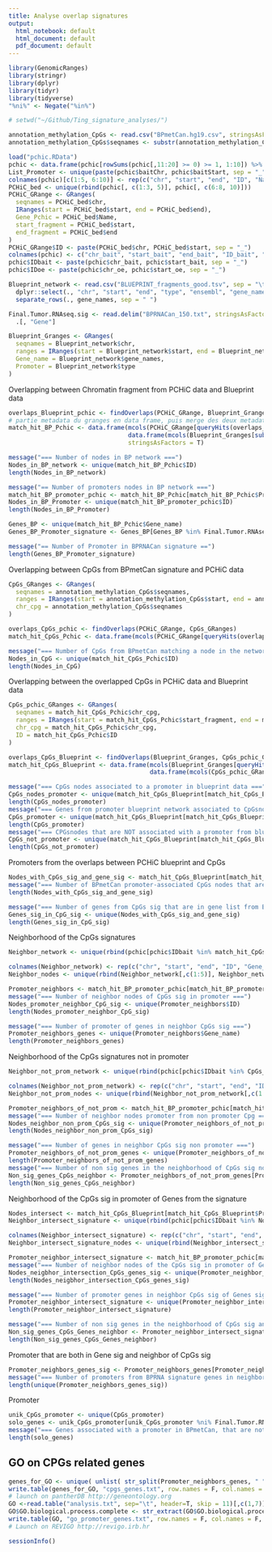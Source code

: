 ```yaml
---
title: Analyse overlap signatures
output:
  html_notebook: default
  html_document: default
  pdf_document: default
---
```

```r
library(GenomicRanges)
library(stringr)
library(dplyr)
library(tidyr)
library(tidyverse)
"%ni%" <- Negate("%in%")
```


```r
# setwd("~/Github/Ting_signature_analyses/")

annotation_methylation_CpGs <- read.csv("BPmetCan.hg19.csv", stringsAsFactors = F)
annotation_methylation_CpGs$seqnames <- substr(annotation_methylation_CpGs$seqnames, 4, 6)

load("pchic.RData")
pchic <- data.frame(pchic[rowSums(pchic[,11:20] >= 0) >= 1, 1:10]) %>% na.omit(.)
List_Promoter <- unique(paste(pchic$baitChr, pchic$baitStart, sep = "_"))
colnames(pchic)[c(1:5, 6:10)] <- rep(c("chr", "start", "end", "ID", "Name"), 2)
PCHiC_bed <- unique(rbind(pchic[, c(1:3, 5)], pchic[, c(6:8, 10)]))
PCHiC_GRange <- GRanges(
  seqnames = PCHiC_bed$chr,
  IRanges(start = PCHiC_bed$start, end = PCHiC_bed$end),
  Gene_Pchic = PCHiC_bed$Name,
  start_fragment = PCHiC_bed$start,
  end_fragment = PCHiC_bed$end
)
PCHiC_GRange$ID <- paste(PCHiC_bed$chr, PCHiC_bed$start, sep = "_")
colnames(pchic) <- c("chr_bait", "start_bait", "end_bait", "ID_bait", "Name_bait", "chr_oe", "start_oe", "end_oe", "ID_oe", "Name_oe")
pchic$IDbait <- paste(pchic$chr_bait, pchic$start_bait, sep = "_")
pchic$IDoe <- paste(pchic$chr_oe, pchic$start_oe, sep = "_")

Blueprint_network <- read.csv("BLUEPRINT_fragments_good.tsv", sep = "\t", stringsAsFactors = F) %>%
  dplyr::select(., "chr", "start", "end", "type", "ensembl", "gene_names", "intronic_regions", "type") %>% 
  separate_rows(., gene_names, sep = " ")

Final.Tumor.RNAseq.sig <- read.delim("BPRNACan_150.txt", stringsAsFactors = F) %>% 
  .[, "Gene"]

Blueprint_Granges <- GRanges(
  seqnames = Blueprint_network$chr,
  ranges = IRanges(start = Blueprint_network$start, end = Blueprint_network$end),
  Gene_name = Blueprint_network$gene_names,
  Promoter = Blueprint_network$type
)
```


Overlapping between Chromatin fragment from PCHiC data and Blueprint data
```r
overlaps_Blueprint_pchic <- findOverlaps(PCHiC_GRange, Blueprint_Granges)
# partie metadata du granges en data frame, puis merge des deux metadata de phic_grange et BP_grange
match_hit_BP_Pchic <- data.frame(mcols(PCHiC_GRange[queryHits(overlaps_Blueprint_pchic), ]),
                                 data.frame(mcols(Blueprint_Granges[subjectHits(overlaps_Blueprint_pchic), ])),
                                 stringsAsFactors = T)

message("=== Number of nodes in BP network ===")
Nodes_in_BP_network <- unique(match_hit_BP_Pchic$ID)
length(Nodes_in_BP_network)

message("== Number of promoters nodes in BP network ===")
match_hit_BP_promoter_pchic <- match_hit_BP_Pchic[match_hit_BP_Pchic$Promoter == "P",]
Nodes_in_BP_Promoter <- unique(match_hit_BP_promoter_pchic$ID)
length(Nodes_in_BP_Promoter)

Genes_BP <- unique(match_hit_BP_Pchic$Gene_name)
Genes_BP_Promoter_signature <- Genes_BP[Genes_BP %in% Final.Tumor.RNAseq.sig]

message("== Number of Promoter in BPRNACan signature ==")
length(Genes_BP_Promoter_signature)
```

Overlapping between CpGs from BPmetCan signature and PCHiC data
```r
CpGs_GRanges <- GRanges(
  seqnames = annotation_methylation_CpGs$seqnames,
  ranges = IRanges(start = annotation_methylation_CpGs$start, end = annotation_methylation_CpGs$end),
  chr_cpg = annotation_methylation_CpGs$seqnames
)

overlaps_CpGs_pchic <- findOverlaps(PCHiC_GRange, CpGs_GRanges)
match_hit_CpGs_Pchic <- data.frame(mcols(PCHiC_GRange[queryHits(overlaps_CpGs_pchic),]), data.frame(mcols(CpGs_GRanges[subjectHits(overlaps_CpGs_pchic),])))

message("=== Number of CpGs from BPmetCan matching a node in the network ===")
Nodes_in_CpG <- unique(match_hit_CpGs_Pchic$ID)
length(Nodes_in_CpG)
```

Overlapping between the overlapped CpGs in PCHiC data and Blueprint data
```r
CpGs_pchic_GRanges <- GRanges(
  seqnames = match_hit_CpGs_Pchic$chr_cpg,
  ranges = IRanges(start = match_hit_CpGs_Pchic$start_fragment, end = match_hit_CpGs_Pchic$end_fragment),
  chr_cpg = match_hit_CpGs_Pchic$chr_cpg,
  ID = match_hit_CpGs_Pchic$ID
)

overlaps_CpGs_Blueprint <- findOverlaps(Blueprint_Granges, CpGs_pchic_GRanges)
match_hit_CpGs_Blueprint <- data.frame(mcols(Blueprint_Granges[queryHits(overlaps_CpGs_Blueprint),]),
                                       data.frame(mcols(CpGs_pchic_GRanges[subjectHits(overlaps_CpGs_Blueprint),])))

message("=== CpGs nodes associated to a promoter in blueprint data ===")
CpGs_nodes_promoter <- unique(match_hit_CpGs_Blueprint[match_hit_CpGs_Blueprint$Promoter == "P", "ID"])
length(CpGs_nodes_promoter)
message("=== Genes from promoter blueprint network associated to CpGsnodes from sig ===")
CpGs_promoter <- unique(match_hit_CpGs_Blueprint[match_hit_CpGs_Blueprint$Promoter == "P", "Gene_name"])
length(CpGs_promoter)
message("=== CPGsnodes that are NOT associated with a promoter from blueprint network ===")
CpGs_not_promoter <- unique(match_hit_CpGs_Blueprint[match_hit_CpGs_Blueprint$Promoter == "O", "ID"])
length(CpGs_not_promoter)


```

Promoters from the overlaps between PCHiC blueprint and CpGs
```r
Nodes_with_CpGs_sig_and_gene_sig <- match_hit_CpGs_Blueprint[match_hit_CpGs_Blueprint$Gene_name %in% Final.Tumor.RNAseq.sig & match_hit_CpGs_Blueprint$Promoter == "P", "Gene_name"]
message("=== Number of BPmetCan promoter-associated CpGs nodes that are in gene list from BPRNA signature ===")
length(Nodes_with_CpGs_sig_and_gene_sig)

message("=== Number of genes from CpGs sig that are in gene list from BPRNA signature ===")
Genes_sig_in_CpG_sig <- unique(Nodes_with_CpGs_sig_and_gene_sig)
length(Genes_sig_in_CpG_sig)
```

Neighborhood of the CpGs signatures
```r
Neighbor_network <- unique(rbind(pchic[pchic$IDbait %in% match_hit_CpGs_Pchic$ID,],pchic[pchic$IDoe %in% match_hit_CpGs_Pchic$ID,]))[,c(1:3,11, 5:8,12, 10)]

colnames(Neighbor_network) <- rep(c("chr", "start", "end", "ID", "Gene_name"), 2)
Neighbor_nodes <- unique(rbind(Neighbor_network[,c(1:5)], Neighbor_network[,c(6:10)]))

Promoter_neighbors <- match_hit_BP_promoter_pchic[match_hit_BP_promoter_pchic$ID %in% Neighbor_nodes$ID, ]
message("=== Number of neighbor nodes of CpGs sig in promoter ===")
Nodes_promoter_neighbor_CpG_sig <- unique(Promoter_neighbors$ID)
length(Nodes_promoter_neighbor_CpG_sig)

message("=== Number of promoter of genes in neighbor CpGs sig ===")
Promoter_neighbors_genes <- unique(Promoter_neighbors$Gene_name)
length(Promoter_neighbors_genes)
```
Neighborhood of the CpGs signatures not in promoter

```r
Neighbor_not_prom_network <- unique(rbind(pchic[pchic$IDbait %in% CpGs_not_promoter,],pchic[pchic$IDoe %in% CpGs_not_promoter,]))[,c(1:3,11, 5:8,12, 10)]

colnames(Neighbor_not_prom_network) <- rep(c("chr", "start", "end", "ID", "Gene_name"), 2)
Neighbor_not_prom_nodes <- unique(rbind(Neighbor_not_prom_network[,c(1:5)], Neighbor_not_prom_network[,c(6:10)]))

Promoter_neighbors_of_not_prom <- match_hit_BP_promoter_pchic[match_hit_BP_promoter_pchic$ID %in% Neighbor_not_prom_nodes$ID, ]
message("=== Number of neighbor nodes promoter from non promoter Cpg ===")
Nodes_neighbor_non_prom_CpGs_sig <- unique(Promoter_neighbors_of_not_prom$ID)
length(Nodes_neighbor_non_prom_CpGs_sig)

message("=== Number of genes in neighbor CpGs sig non promoter ===")
Promoter_neighbors_of_not_prom_genes <- unique(Promoter_neighbors_of_not_prom$Gene_name)
length(Promoter_neighbors_of_not_prom_genes)
message("=== Number of non sig genes in the neighborhood of CpGs sig non promoter ===")
Non_sig_genes_CpGs_neighbor <- Promoter_neighbors_of_not_prom_genes[Promoter_neighbors_of_not_prom_genes %ni% Final.Tumor.RNAseq.sig]
length(Non_sig_genes_CpGs_neighbor)

```

Neighborhood of the CpGs sig in promoter of Genes from the signature

```r
Nodes_intersect <- match_hit_CpGs_Blueprint[match_hit_CpGs_Blueprint$Promoter == "P" & match_hit_CpGs_Blueprint$Gene_name %in% Final.Tumor.RNAseq.sig, "ID"]
Neighbor_intersect_signature <- unique(rbind(pchic[pchic$IDbait %in% Nodes_intersect,],pchic[pchic$IDoe %in% Nodes_intersect,]))[,c(1:3,11, 5:8,12, 10)]

colnames(Neighbor_intersect_signature) <- rep(c("chr", "start", "end", "ID", "Gene_name"), 2)
Neighbor_intersect_signature_nodes <- unique(rbind(Neighbor_intersect_signature[,c(1:5)], Neighbor_intersect_signature[,c(6:10)]))

Promoter_neighbor_intersect_signature <- match_hit_BP_promoter_pchic[match_hit_BP_promoter_pchic$ID %in% Neighbor_intersect_signature_nodes$ID, ]
message("=== Number of neighbor nodes of the CpGs sig in promoter of Genes sig ===")
Nodes_neigbhor_intersection_CpGs_genes_sig <- unique(Promoter_neighbor_intersect_signature$ID)
length(Nodes_neigbhor_intersection_CpGs_genes_sig)

message("=== Number of promoter genes in neighbor CpGs sig of Genes sig ===")
Promoter_neighbor_intersect_signature <- unique(Promoter_neighbor_intersect_signature$Gene_name)
length(Promoter_neighbor_intersect_signature)

message("=== Number of non sig genes in the neighborhood of CpGs sig and Genes sig ===")
Non_sig_genes_CpGs_Genes_neighbor <- Promoter_neighbor_intersect_signature[Promoter_neighbor_intersect_signature %ni% Final.Tumor.RNAseq.sig]
length(Non_sig_genes_CpGs_Genes_neighbor)
```


Promoter that are both in Gene sig and neighbor of CpGs sig
```r
Promoter_neighbors_genes_sig <- Promoter_neighbors_genes[Promoter_neighbors_genes %in% Final.Tumor.RNAseq.sig]
message("=== Number of promoters from BPRNA signature genes in neighborhood of CpGs sig ===")
length(unique(Promoter_neighbors_genes_sig))
```

Promoter
```r
unik_CpGs_promoter <- unique(CpGs_promoter)
solo_genes <- unik_CpGs_promoter[unik_CpGs_promoter %ni% Final.Tumor.RNAseq.sig]
message("=== Genes associated with a promoter in BPmetCan, that are not present in BPRNACan ===")
length(solo_genes)
```

## GO on CPGs related genes
```r
genes_for_GO <- unique( unlist( str_split(Promoter_neighbors_genes, " ") ) )
write.table(genes_for_GO, "cpgs_genes.txt", row.names = F, col.names = F, quote = F)
# launch on pantherDB http://geneontology.org
GO <-read.table("analysis.txt", sep="\t", header=T, skip = 11)[,c(1,7)]
GO$GO.biological.process.complete <- str_extract(GO$GO.biological.process.complete, "GO:\\d+")
write.table(GO, "go_promoter_genes.txt", row.names = F, col.names = F, quote = F)
# Launch on REVIGO http://revigo.irb.hr
```

```r
sessionInfo()
```